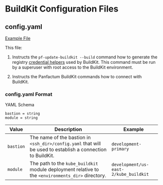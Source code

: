 # BuildKit Configuration Files

## config.yaml

[Example File](https://github.com/Panfactum/reference-infrastructure/tree/__PANFACTUM_VERSION_MAIN__/.buildkit/config.yaml)

This file:

1. Instructs the `pf-update-buildkit --build` command how to generate the registry [credential helpers](https://github.com/docker/docker-credential-helpers) used by BuildKit.
   This command must be run by a superuser with root access to the BuildKit environment.

2. Instructs the Panfactum BuildKit commands how to connect with BuildKit.

### config.yaml Format

YAML Schema

```hcl
bastion = string
module = string
```

| Value     | Description                                                                                                 | Example                               |
| --------- | ----------------------------------------------------------------------------------------------------------- | ------------------------------------- |
| `bastion` | The name of the bastion in `<ssh_dir>/config.yaml` that will be used to establish a connection to BuildKit. | `development-primary`                 |
| `module`  | The path to the `kube_buildkit` module deployment relative to the `<environments_dir>` directory.           | `development/us-east-2/kube_buildkit` |
